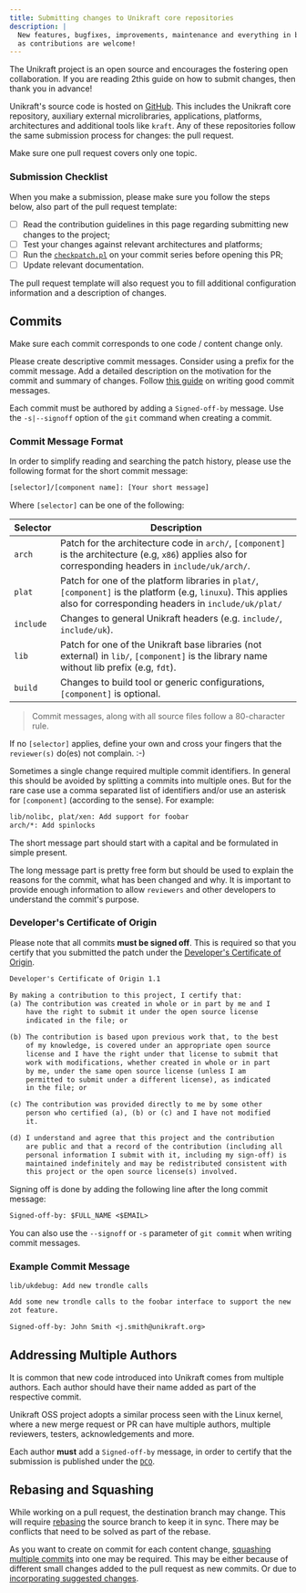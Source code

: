 ```yaml
---
title: Submitting changes to Unikraft core repositories
description: |
  New features, bugfixes, improvements, maintenance and everything in between
  as contributions are welcome!
---
```


The Unikraft project is an open source and encourages the fostering open
collaboration. If you are reading 2this guide on how to submit changes, then
thank you in advance!

Unikraft's source code is hosted on [GitHub](https://github.com). This includes
the Unikraft core repository, auxiliary external microlibraries, applications,
platforms, architectures and additional tools like `kraft`. Any of these
repositories follow the same submission process for changes: the pull request.

Make sure one pull request covers only one topic.

### Submission Checklist

When you make a submission, please make sure you follow the steps below, also
part of the pull request template:

- [ ] Read the contribution guidelines in this page regarding submitting new changes to the project;
- [ ] Test your changes against relevant architectures and platforms;
- [ ] Run the [`checkpatch.pl`](https://github.com/unikraft/unikraft/blob/staging/support/scripts/checkpatch.pl) on your commit series before opening this PR;
- [ ] Update relevant documentation.

The pull request template will also request you to fill additional configuration
information and a description of changes.

## Commits

Make sure each commit corresponds to one code / content change only.

Please create descriptive commit messages. Consider using a prefix for the
commit message. Add a detailed description on the motivation for the commit and
summary of changes. Follow [this guide](https://cbea.ms/git-commit/) on writing
good commit messages.

Each commit must be authored by adding a `Signed-off-by` message.  Use the
`-s|--signoff` option of the `git` command when creating a commit.

### Commit Message Format

In order to simplify reading and searching the patch history, please use the following format for the short commit message:

```txt
[selector]/[component name]: [Your short message]
```

Where `[selector]` can be one of the following:

| Selector    | Description                                                                                                                                                           |
|-------------|-----------------------------------------------------------------------------------------------------------------------------------------------------------------------|
| `arch`      | Patch for the architecture code in `arch/`,  `[component]` is the architecture (e.g, `x86`) applies also for corresponding headers in `include/uk/arch/`.             |
| `plat`      | Patch for one of the platform libraries in `plat/`, `[component]` is the platform (e.g, `linuxu`).  This applies also for corresponding headers in `include/uk/plat/` |
| `include`   | Changes to general Unikraft headers (e.g. `include/`, `include/uk`).                                                                                                   |
| `lib`       | Patch for one of the Unikraft base libraries (not external) in `lib/`, `[component]` is the library name without lib prefix (e.g, `fdt`).                             |
| `build`     | Changes to build tool or generic configurations, `[component]` is optional.                                                                                         |

> Commit messages, along with all source files follow a 80-character rule.

If no `[selector]` applies, define your own and cross your fingers that the `reviewer(s)` do(es) not complain. :-)

Sometimes a single change required multiple commit identifiers.
In general this should be avoided by splitting a commits into multiple ones.
But for the rare case use a comma separated list of identifiers and/or use an asterisk for `[component]` (according to the sense).
For example:

```txt
lib/nolibc, plat/xen: Add support for foobar
arch/*: Add spinlocks
```

The short message part should start with a capital and be formulated in simple present.

The long message part is pretty free form but should be used to explain the reasons for the commit, what has been changed and why.
It is important to provide enough information to allow `reviewers` and other developers to understand the commit's purpose.

### Developer's Certificate of Origin

Please note that all commits **must be signed off**.
This is required so that you certify that you submitted the patch under the [Developer's Certificate of Origin](https://www.kernel.org/doc/html/latest/process/submitting-patches.html#developer-s-certificate-of-origin-1-1).

```txt
Developer's Certificate of Origin 1.1

By making a contribution to this project, I certify that:
(a) The contribution was created in whole or in part by me and I
    have the right to submit it under the open source license
    indicated in the file; or

(b) The contribution is based upon previous work that, to the best
    of my knowledge, is covered under an appropriate open source
    license and I have the right under that license to submit that
    work with modifications, whether created in whole or in part
    by me, under the same open source license (unless I am
    permitted to submit under a different license), as indicated
    in the file; or

(c) The contribution was provided directly to me by some other
    person who certified (a), (b) or (c) and I have not modified
    it.

(d) I understand and agree that this project and the contribution
    are public and that a record of the contribution (including all
    personal information I submit with it, including my sign-off) is
    maintained indefinitely and may be redistributed consistent with
    this project or the open source license(s) involved.
```

Signing off is done by adding the following line after the long commit message:

```txt
Signed-off-by: $FULL_NAME <$EMAIL>
```

You can also use the `--signoff` or `-s` parameter of `git commit` when writing commit messages.

### Example Commit Message

```txt
lib/ukdebug: Add new trondle calls

Add some new trondle calls to the foobar interface to support the new
zot feature.

Signed-off-by: John Smith <j.smith@unikraft.org>
```

## Addressing Multiple Authors

It is common that new code introduced into Unikraft comes from multiple authors.
Each author should have their name added as part of the respective commit.

Unikraft OSS project adopts a similar process seen with the Linux kernel, where a new merge request or PR can have multiple authors, multiple reviewers, testers, acknowledgements and more.

Each author **must** add a `Signed-off-by` message, in order to certify that the submission is published under the [`DCO`](https://wiki.linuxfoundation.org/dco).

## Rebasing and Squashing

While working on a pull request, the destination branch may change.
This will require [rebasing](https://docs.github.com/en/get-started/using-git/about-git-rebase) the source branch to keep it in sync.
There may be conflicts that need to be solved as part of the rebase.

As you want to create on commit for each content change, [squashing multiple commits](https://docs.github.com/en/desktop/contributing-and-collaborating-using-github-desktop/managing-commits/squashing-commits) into one may be required.
This may be either because of different small changes added to the pull request as new commits.
Or due to [incorporating suggested changes](docs/contributing/suggest-changes).
